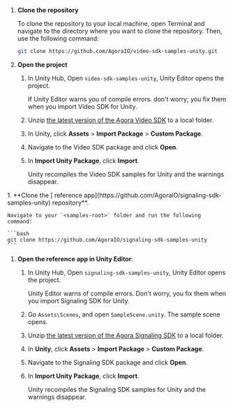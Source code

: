 <PlatformWrapper platform="unity">
<ProductWrapper notAllowed="signaling">

1. **Clone the repository**

    To clone the repository to your local machine, open Terminal and navigate to the directory where you want to clone the repository. Then, use the following command:

    ```bash
    git clone https://github.com/AgoraIO/video-sdk-samples-unity.git
    ```

1. **Open the project**

    1. In Unity Hub, Open `video-sdk-samples-unity`, Unity Editor opens the project.

       If Unity Editor warns you of compile errors. don't worry; you fix them when you import Video SDK for Unity.

    1. Unzip [the latest version of the Agora Video SDK](https://docs.agora.io/en/sdks?platform=unity) to a local folder.

   1. In Unity, click **Assets** > **Import Package** > **Custom Package**.

   1. Navigate to the Video SDK package and click **Open**.

   1. In **Import Unity Package**, click **Import**.

      Unity recompiles the Video SDK samples for Unity and the warnings disappear.
</ProductWrapper>

<ProductWrapper product="signaling">
1. **Clone the [<Vpd  k="SDK" /> reference app](https://github.com/AgoraIO/signaling-sdk-samples-unity) repository**.

    Navigate to your `<samples-root>` folder and run the following command:

    ```bash
    git clone https://github.com/AgoraIO/signaling-sdk-samples-unity
    ```

1. **Open the reference app in Unity Editor**:

    1. In Unity Hub, Open `signaling-sdk-samples-unity`, Unity Editor opens the project.
       
       Unity Editor warns of compile errors. Don't worry, you fix them when you import Signaling SDK for Unity. 

    1. Go `Assets\Scenes`, and open `SampleScene.unity`. The sample scene opens.
         
    1. Unzip [the latest version of the Agora Signaling SDK](https://download.agora.io/sdk/release/Agora_Unity_RTM_SDK_v2.1.9.zip?_gl=1*y2lyxl*_ga*MjA2MzYxMjY4Mi4xNzAzMDczMjA1*_ga_BFVGG7E02W*MTcwNzEyMDUzMC4xMi4xLjE3MDcxMjEwODAuMC4wLjA.) to a local folder.

   1. In **Unity**, click **Assets** > **Import Package** > **Custom Package**.

   1. Navigate to the Signaling SDK package and click **Open**.

   1. In **Import Unity Package**, click **Import**.
   
      Unity recompiles the Signaling SDK samples for Unity and the warnings disappear. 
</ProductWrapper>
</PlatformWrapper>